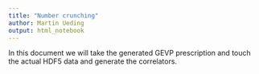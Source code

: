 ```yaml
---
title: "Number crunching"
author: Martin Ueding
output: html_notebook
---
```


In this document we will take the generated GEVP prescription and touch the actual HDF5 data and generate the correlators.